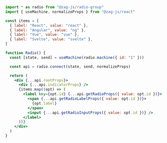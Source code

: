 ```jsx
import * as radio from "@zag-js/radio-group"
import { useMachine, normalizeProps } from "@zag-js/react"

const items = [
  { label: "React", value: "react" },
  { label: "Angular", value: "ng" },
  { label: "Vue", value: "vue" },
  { label: "Svelte", value: "svelte" },
]

function Radio() {
  const [state, send] = useMachine(radio.machine({ id: "1" }))

  const api = radio.connect(state, send, normalizeProps)

  return (
    <div {...api.rootProps}>
      <div {...api.indicatorProps} />
      {items.map((opt) => (
        <label key={opt.id} {...api.getRadioProps({ value: opt.id })}>
          <span {...api.getRadioLabelProps({ value: opt.id })}>
            {opt.label}
          </span>
          <input {...api.getRadioInputProps({ value: opt.id })} />
        </label>
      ))}
    </div>
  )
}
```

